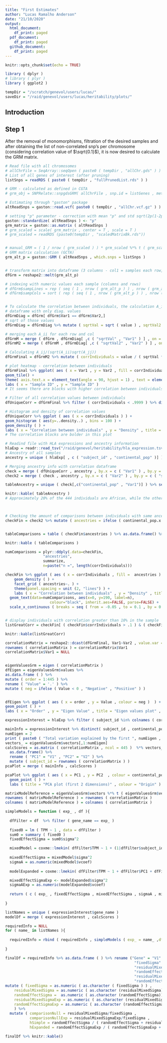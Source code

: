 ```yaml
---
title: "First Estimates"
author: "Lucas Ramalho Anderson"
date: "21/10/2020"
output:
  html_document:
    df_print: paged
  pdf_document:
    df_print: paged
  github_document:
    df_print: paged
---
```


```r
knitr::opts_chunk$set(echo = TRUE)
```

```r
library ( dplyr )
# library ( plyr )
library ( ggplot2 )

tempDir = "/scratch/genevol/users/lucas/"
saveDir = "/raid/genevol/users/lucas/heritability/plots/"
```
## Introduction


## Step 1

After the removal of monomorphisms, filtration of the desired samples and after obtaining the list of non-correlated snp's per chromosome (considering correlation value of $\sqrt{0.1}$), it is now desired to calculate the GRM matrix.
```r
# Read file with all chromosomes
# allChrFile = SeqArray::seqOpen ( paste0 ( tempDir , "allChr.gds" ) )
# List of all genes of interest (after pruning)
listSnps = readRDS ( paste0 ( tempDir , "fullPrunedList.rds" ) )

# GRM - calculated as defined in CGTA
# grm_obj = SNPRelate::snpgdsGRM( allChrFile , snp.id = listGenes , method = "GCTA")

# Estimating through "gaston" package
altReadSnps = gaston::read.vcf( paste0 ( tempDir , "allChr.vcf.gz" ) )

# setting "p" parameter - correction with mean "p" and std sqrt(2p(1-2p))
gaston::standardize( altReadSnps ) <- "p"
grm_matrix = gaston::as.matrix ( altReadSnps )
# grm_scaled = scale( grm_matrix , center = T , scale = T )
# grm_scaled = readRDS (paste0(tempDir , "scaledMatrixBk.rds"))


# manual_GRM = ( 1 / nrow ( grm_scaled ) ) * grm_scaled %*% t ( grm_scaled )
# GRM matrix calculation (GCTA)
grm_alt_p = gaston::GRM ( altReadSnps , which.snps = listSnps )


# transform matrix into dataframe (3 columns - col1 = samples each row, col2 = samples each column ,  col3 = values for each pair)
dfGrm = reshape2::melt(grm_alt_p)

# indexing with numeric values each sample (columns and rows)
# dfGrm$sampLines = rep ( seq ( 1 , nrow ( grm_alt_p ) ) , nrow ( grm_alt_p ) ) 
# dfGrm$sampCols = sort ( rep ( seq ( 1 , nrow ( grm_alt_p ) ) , nrow ( grm_alt_p ) ) )


# To calculate the correlation between individuals, the calculation A_ij/sqrt(A_ii)sqrt(A_jj) will be done
# dataframe with only diag. values
dfGrmDiag = dfGrm[ dfGrm$Var1 == dfGrm$Var2,]
# sqrt of those values
dfGrmDiag = dfGrmDiag %>% mutate ( sqrtVal = sqrt ( value ) , sqrtVal2 = sqrt ( value ) )

# merging each A_ii for each row and col
dfGrmM = merge ( dfGrm , dfGrmDiag[ ,c ( "sqrtVal" , "Var1" ) ] , on = c ( "Var1" ) )
dfGrmM2 = merge ( dfGrmM , dfGrmDiag[ ,c ( "sqrtVal2" , "Var2" ) ] , on = c ( "Var2" ) )

# Calculating A_ij/(sqrt(A_ii)sqrt(A_jj))
dfGrmFinal = dfGrmM2 %>% mutate ( corrIndividuals = value / ( sqrtVal * sqrtVal2 ) ) %>% arrange ( Var1 , Var2 )

# plot heatmap - correlation between individuals
dfGrmFinal %>% ggplot( aes ( x = Var1 , y = Var2 , fill = corrIndividuals ) ) + 
geom_tile() +
theme( axis.text.x = element_text(angle = 90, hjust = 1) , text = element_text (size = 5) ) +
labs ( x = "Sample ID" , y = "Sample ID" )
# It seems there are blocks with higher correlation between individuals between the samples

# Filter of all correlation values between individuals
dfUniqueCorr = dfGrmFinal %>% filter ( corrIndividuals < .9999 ) %>% distinct ( corrIndividuals , .keep_all = TRUE)

# Histogram and density of correlation values
dfUniqueCorr %>% ggplot ( aes ( x = corrIndividuals ) ) +
geom_histogram ( aes(y=..density..) , bins = 100 ) +
geom_density ( ) +
labs ( x = "Correlation between individuals" , y = "Density" , title = "Histogram of correlation between distinct individuals" )
# The correlation blocks are bolder in this plot 

# Readind file with HLA expressions and ancestry information
hlaExp = readr::read_tsv("/raid/genevol/heritability/hla_expression.tsv")
# Ancestry of all samples
ancestry = unique ( hlaExp[ , c ( "subject_id" , "continental_pop" )] )

# Merging ancestry info with correlation dataframe
check = merge ( dfUniqueCorr , ancestry , by.x = c ( "Var1" ) , by.y = c ( "subject_id" ) )
check2 = merge ( check , ancestry , by.x = c ( "Var2" ) , by.y = c ( "subject_id" ) )

tableAncestry = unique ( check[,c("continental_pop" , "Var1")] ) %>% select ( continental_pop ) %>% table() %>% as.data.frame ( ) %>%  mutate ( relFreq = paste0 ( 100 * round ( Freq / sum ( Freq ) , 4 ) , "%") ) %>% rename ( "Ancestry" = "." )

knitr::kable( tableAncestry )
# Approximately 20% of the 444 individuals are African, while the other 80% are European



# Checking the amount of comparisons between individuals with same ancestry and different ones
checkFin = check2 %>% mutate ( ancestries = ifelse ( continental_pop.x == continental_pop.y , continental_pop.x , "Diff" ) )


tableComparisons = table ( checkFin$ancestries ) %>% as.data.frame() %>% mutate ( freqRel = Freq/ sum ( Freq ) ) %>% rename ( "Ancestry" = "Var1" , "NumComparisons" = "Freq" )

knitr::kable ( tableComparisons )

numComparisons = plyr::ddply(.data=checkFin, 
                 "ancestries", 
                 summarize, 
                 n=paste("n =", length(corrIndividuals)))

checkFin %>% ggplot ( aes ( x = corrIndividuals , fill =  ancestries ) ) +
    geom_density ( ) +
    facet_grid ( ancestries~. ) +
    theme(panel.spacing = unit (2, "lines") ) +
    labs ( x = "Correlation between individuals" , y = "Density" , title = "Histogram of correlation between distinct individuals" ) +
  geom_text(data=numComparisons, aes(x=0, y=190, label=n), 
                    colour="black", inherit.aes=FALSE, parse=FALSE) +
  scale_x_continuous ( breaks = seq ( from = -0.05 , to = 0.1 , by = 0.01 ) , limits = c( -0.05 , 0.1 ) )


# display individuals with correlation greater than 10% in the sample
listGreatCorr = checkFin[ ( checkFin$corrIndividuals > .1 ) & ( checkFin$corrIndividuals < .999 ) , ] %>% distinct( corrIndividuals , .keep_all = TRUE)

knitr::kable(listGreatCorr)
```

```r
correlationMatrix = reshape2::dcast(dfGrmFinal, Var1~Var2 , value.var = "corrIndividuals")
rownames ( correlationMatrix ) = correlationMatrix$Var1
correlationMatrix$Var1 = NULL


eigenValuesGrm = eigen ( correlationMatrix )
dfEigen = eigenValuesGrm$values %>% 
as.data.frame ( ) %>% 
mutate ( order = 1:445 ) %>%  
rename ( "Value" = '.' ) %>%
mutate ( neg = ifelse ( Value < 0 , "Negative" , "Positive" ) )


dfEigen %>% ggplot ( aes ( x = order , y = Value , colour = neg )  ) + 
geom_point ( ) +
labs ( x = "Order" , y = "Eigen Value" , title = "Eigen values plot" , colour = "Sign" )
```

```r
expressionInterest = hlaExp %>% filter ( subject_id %in% colnames ( correlationMatrix ) )

mainInfo = expressionInterest %>% distinct( subject_id , continental_pop ,population )
numEigen = 2
print ( paste0 ( "Total variation explained by the first ", numEigen , " eigen values: " , 100*round ( sum ( eigenValuesGrm$values[1:numEigen] )/ sum ( eigenValuesGrm$values ) , 4 ) , "%" ) )
vectors_ = eigenValuesGrm$vectors[,1:numEigen]
calcScores = as.matrix ( correlationMatrix , ncol = 445 )  %*% vectors_ %>% 
  as.data.frame() %>% 
  rename ( "PC1" = "V1" , "PC2" = "V2" ) %>% 
  mutate ( subject_id = rownames ( correlationMatrix ) )
pcaPlot = merge ( mainInfo , calcScores )

pcaPlot %>% ggplot ( aes ( x = PC1 , y = PC2  , colour = continental_pop ) ) +
  geom_point ( ) +
  labs ( title = "PCA plot (first 2 dimensions)" , colour = "Origin" )

```


```r
matrixModelReference = eigenValuesGrm$vectors %*% t ( eigenValuesGrm$vectors )
rownames ( matrixModelReference ) = rownames ( correlationMatrix )
colnames ( matrixModelReference ) = colnames ( correlationMatrix )

simpleModels = function ( exp_ , df ){
  
  dfFilter = df  %>% filter ( gene_name == exp_ )
  
  fixed0 = lm ( TPM ~ 1 , data = dfFilter )
  sum0 = summary ( fixed0 )
  fixedEffectSigma = sum0$sigma^2

  mixedModel = coxme::lmekin( dfFilter$TPM ~ 1 + (1|dfFilter$subject_id) , data=dfFilter, varlist=list( matrixModelReference ), vinit=2)
  
  mixedEffectSigma = mixedModel$sigma^2
  sigmaA = as.numeric(mixedModel$vcoef)
  
  modelExpanded = coxme::lmekin( dfFilter$TPM ~ 1 + dfFilter$PC1 + dfFilter$PC2 + (1|dfFilter$subject_id), data=dfFilter, varlist=list( matrixModelReference ), vinit=2)

  mixedEffectSigmaExp <- modelExpanded$sigma^2
  sigmaAExp = as.numeric(modelExpanded$vcoef)
  
  return ( c ( exp_ , fixedEffectSigma , mixedEffectSigma , sigmaA , mixedEffectSigmaExp , sigmaAExp ) )
  
}

listNames = unique ( expressionInterest$gene_name )
modelDf = merge ( expressionInterest , calcScores )

requiredInfo = NULL
for ( name_ in listNames ){
  
  requiredInfo = rbind ( requiredInfo , simpleModels ( exp_ = name_ ,df = modelDf ) )
  
}

finalDf = requiredInfo %>% as.data.frame ( ) %>% rename ("Gene" = "V1" , 
                                                          "fixedSigma" = "V2" ,
                                                          "residualMixedSigma" = "V3" , 
                                                          "randomEffectSigma" = "V4",
                                                          "residualMixedSigmaExp" = "V5" ,
                                                          "randomEffectSigmaExp" = "V6") %>%
mutate ( fixedSigma = as.numeric ( as.character ( fixedSigma ) ) ,
	residualMixedSigma = as.numeric ( as.character (residualMixedSigma)) ,
	randomEffectSigma =  as.numeric ( as.character (randomEffectSigma)) ,
	residualMixedSigmaExp = as.numeric ( as.character (residualMixedSigmaExp)),
	randomEffectSigmaExp = as.numeric ( as.character (randomEffectSigmaExp))
	) %>%
  mutate ( comparisonNull = residualMixedSigma/fixedSigma , 
           comparisonNullExp = residualMixedSigmaExp/fixedSigma ,
           hSimple = randomEffectSigma / ( randomEffectSigma + residualMixedSigma ) ,
           hExpanded = randomEffectSigmaExp / ( randomEffectSigmaExp + residualMixedSigmaExp ))

finalDf %>% knitr::kable()
```
